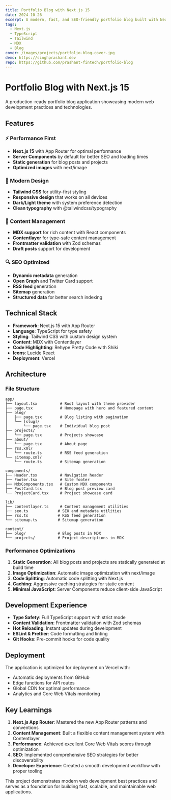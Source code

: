 ```yaml
---
title: Portfolio Blog with Next.js 15
date: 2024-10-26
excerpt: A modern, fast, and SEO-friendly portfolio blog built with Next.js 15, TypeScript, Tailwind CSS, and MDX for content management.
tags:
  - Next.js
  - TypeScript
  - Tailwind
  - MDX
  - Blog
cover: /images/projects/portfolio-blog-cover.jpg
demo: https://singhprashant.dev
repo: https://github.com/prashant-fintech/portfolio-blog
---
```


# Portfolio Blog with Next.js 15

A production-ready portfolio blog application showcasing modern web development practices and technologies.

## Features

### ⚡ Performance First
- **Next.js 15** with App Router for optimal performance
- **Server Components** by default for better SEO and loading times
- **Static generation** for blog posts and projects
- **Optimized images** with next/image

### 🎨 Modern Design
- **Tailwind CSS** for utility-first styling
- **Responsive design** that works on all devices
- **Dark/Light theme** with system preference detection
- **Clean typography** with @tailwindcss/typography

### 📝 Content Management
- **MDX support** for rich content with React components
- **Contentlayer** for type-safe content management
- **Frontmatter validation** with Zod schemas
- **Draft posts** support for development

### 🔍 SEO Optimized
- **Dynamic metadata** generation
- **Open Graph** and Twitter Card support
- **RSS feed** generation
- **Sitemap** generation
- **Structured data** for better search indexing

## Technical Stack

- **Framework**: Next.js 15 with App Router
- **Language**: TypeScript for type safety
- **Styling**: Tailwind CSS with custom design system
- **Content**: MDX with Contentlayer
- **Code Highlighting**: Rehype Pretty Code with Shiki
- **Icons**: Lucide React
- **Deployment**: Vercel

## Architecture

### File Structure
```
app/
├── layout.tsx          # Root layout with theme provider
├── page.tsx            # Homepage with hero and featured content
├── blog/
│   ├── page.tsx        # Blog listing with pagination
│   └── [slug]/
│       └── page.tsx    # Individual blog post
├── projects/
│   └── page.tsx        # Projects showcase
├── about/
│   └── page.tsx        # About page
├── rss.xml/
│   └── route.ts        # RSS feed generation
└── sitemap.xml/
    └── route.ts        # Sitemap generation

components/
├── Header.tsx          # Navigation header
├── Footer.tsx          # Site footer
├── MdxComponents.tsx   # Custom MDX components
├── PostCard.tsx        # Blog post preview card
└── ProjectCard.tsx     # Project showcase card

lib/
├── contentlayer.ts     # Content management utilities
├── seo.ts             # SEO and metadata utilities
├── rss.ts             # RSS feed generation
└── sitemap.ts         # Sitemap generation

content/
├── blog/              # Blog posts in MDX
└── projects/          # Project descriptions in MDX
```

### Performance Optimizations

1. **Static Generation**: All blog posts and projects are statically generated at build time
2. **Image Optimization**: Automatic image optimization with next/image
3. **Code Splitting**: Automatic code splitting with Next.js
4. **Caching**: Aggressive caching strategies for static content
5. **Minimal JavaScript**: Server Components reduce client-side JavaScript

## Development Experience

- **Type Safety**: Full TypeScript support with strict mode
- **Content Validation**: Frontmatter validation with Zod schemas
- **Hot Reloading**: Instant updates during development
- **ESLint & Prettier**: Code formatting and linting
- **Git Hooks**: Pre-commit hooks for code quality

## Deployment

The application is optimized for deployment on Vercel with:

- Automatic deployments from GitHub
- Edge functions for API routes
- Global CDN for optimal performance
- Analytics and Core Web Vitals monitoring

## Key Learnings

1. **Next.js App Router**: Mastered the new App Router patterns and conventions
2. **Content Management**: Built a flexible content management system with Contentlayer
3. **Performance**: Achieved excellent Core Web Vitals scores through optimization
4. **SEO**: Implemented comprehensive SEO strategies for better discoverability
5. **Developer Experience**: Created a smooth development workflow with proper tooling

This project demonstrates modern web development best practices and serves as a foundation for building fast, scalable, and maintainable web applications.